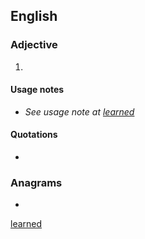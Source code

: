 {{also|learned}}
==English==

===Adjective===
{{en-adj}}

# {{lb|en|poetic}} {{alternative spelling of|en|learned}}

====Usage notes====
* ''See usage note at [[learned#Usage notes|learned]]''

====Quotations====
* {{seeCites|en}}

===Anagrams===
* {{anagrams|en|a=adeelnr|Darleen|Darlene|Leander}}

[[Category:English terms spelled with È|learned]]